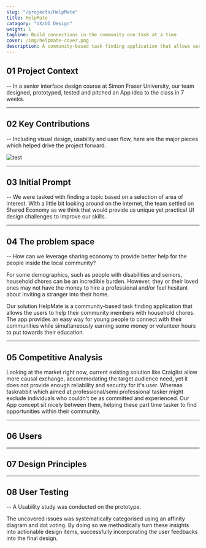 ```yaml
---
slug: "/projects/HelpMate"
title: HelpMate
catagory: "UX/UI Design"
weight: 1
tagline: Build connections in the community one task at a time
cover: /img/helpmate-cover.png
description: A community-based task finding application that allows users to help their community members with household chores.
---
```


## 01 Project Context

-- In a senior interface design course at Simon Fraser University, our team designed, prototyped, tested and pitched an App idea to the class in 7 weeks.

<ProjectInfo>
  <ProjectInfoItem fieldName="My Role" value="UX/UI Design, Illustration" />
  <ProjectInfoItem fieldName="Project Scope" value="7 weeks school porject" />
  <ProjectInfoItem fieldName="Tools" value="Figma" />
  <ProjectInfoItem
    fieldName="Team"
    value="Jessie Li, Jennifer Ho, Mattias Hallin, Alvin Leung"
  />
</ProjectInfo>

---

## 02 Key Contributions

-- Including visual design, usability and user flow, here are the major pieces which helped drive the project forward.

![test](https://github.com/adam-p/markdown-here/raw/master/src/common/images/icon48.png)

---

## 03 Initial Prompt

-- We were tasked with finding a topic based on a selection of area of interest. With a little bit looking around on the internet, the team settled on Shared Economy as we think that would provide us unique yet practical UI design challenges to improve our skills.

---

## 04 The problem space

-- How can we leverage sharing economy to provide better help for the people inside the local community?

For some demographics, such as people with disabilities and seniors, household chores can be an incredible burden. However, they or their loved ones may not have the money to hire a professional and/or feel hesitant about inviting a stranger into their home.

Our solution HelpMate is a community-based task finding application that allows the users to help their community members with household chores. The app provides an easy way for young people to connect with their communities while simultaneously earning some money or volunteer hours to put towards their education.

---

## 05 Competitive Analysis

Looking at the market right now, current existing solution like Craiglist allow more causal exchange, accommodating the target audience need, yet it does not provide enough reliability and security for it's user. Whereas taskrabbit which aimed at professional/semi professional tasker might exclude individuals who couldn't be as committed and experienced. Our App concept sit nicely between them, helping these part time tasker to find opportunities within their community.

---

## 06 Users

---

## 07 Design Principles

---

## 08 User Testing

-- A Usability study was conducted on the prototype.

<!-- ![painpoints classifications](../img/helpmate/usability-classification.png) -->

The uncovered issues was systematically categorised using an affinity diagram and dot voting. By doing so we methodically turn these insights into actionable design items, successfully incorporating the user feedbacks into the final design.

<ComparisonView>
  <ComparisonItem src="/img/helpmate/usability-card-after.jpg" label="After" />
  <ComparisonItem
    src="/img/helpmate/usability-card-before.jpg"
    label="Before"
  />
</ComparisonView>
